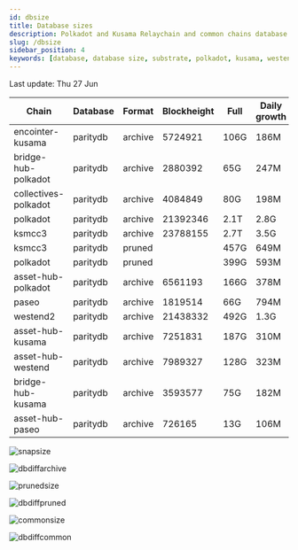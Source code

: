 ```yaml
---
id: dbsize
title: Database sizes
description: Polkadot and Kusama Relaychain and common chains database sizes
slug: /dbsize
sidebar_position: 4
keywords: [database, database size, substrate, polkadot, kusama, westend]
---
```



Last update: Thu 27 Jun

| Chain    | Database   | Format | Blockheight | Full         | Daily growth |
| ------------------------| ----------- | -------- | ------- | ---------- | ----- | 
| encointer-kusama | paritydb | archive | 5724921 | 106G | 186M |
| bridge-hub-polkadot | paritydb | archive | 2880392 | 65G | 247M |
| collectives-polkadot | paritydb | archive | 4084849 | 80G | 198M |
| polkadot | paritydb | archive | 21392346 | 2.1T | 2.8G |
| ksmcc3 | paritydb | archive | 23788155 | 2.7T | 3.5G |
| ksmcc3 | paritydb | pruned |  | 457G | 649M |
| polkadot | paritydb | pruned |  | 399G | 593M |
| asset-hub-polkadot | paritydb | archive | 6561193 | 166G | 378M |
| paseo | paritydb | archive | 1819514 | 66G | 794M |
| westend2 | paritydb | archive | 21438332 | 492G | 1.3G |
| asset-hub-kusama | paritydb | archive | 7251831 | 187G | 310M |
| asset-hub-westend | paritydb | archive | 7989327 | 128G | 323M |
| bridge-hub-kusama | paritydb | archive | 3593577 | 75G | 182M |
| asset-hub-paseo | paritydb | archive | 726165 | 13G | 106M |

![snapsize](/img/archivesize.png)

![dbdiffarchive](/img/dbdiffrelay.png)

![prunedsize](/img/prunedsize.png)

![dbdiffpruned](/img/dbdiffpruned.png)

![commonsize](/img/commonsize.png)

![dbdiffcommon](/img/dbdiffcommon.png)
